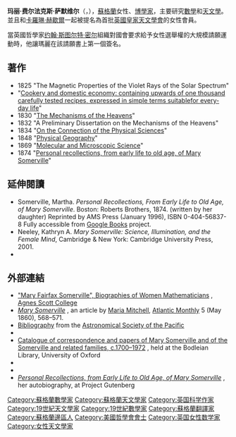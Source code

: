 {{Request translation|en}}

{{Infobox scientist
| name              = Mary Somerville
| image             =Thomas Phillips - Mary Fairfax, Mrs William Somerville, 1780 - 1872. Writer on science - Google Art Project.jpg
| image_size       =200px
| caption           = Mary Somerville
| birth_name=Mary Fairfax
| birth_date        = {{birth date|df=yes|1780|12|26}}
| birth_place       = [[大不列顛王國|大不列顛王國]][[蘇格蘭|蘇格蘭]][[杰德堡|杰德堡]]
| death_date        = {{death date and age|df=yes|1872|11|29|1780|12|26}}
| death_place       = [[意大利王國_(1861年–1946年)|義大利王國]][[那不勒斯|那不勒斯]]
| residence    =
| citizenship  = 
| nationality       = {{SCO}}
| alma_mater        = 
| doctoral_advisor  = 
| doctoral_students = 
| known_for         = 
| author_abbrev_bot =
| author_abbrev_zoo = 
| influences        = 
| influenced        = 
| signature         =
| footnotes =
| ethnicity         = 
| field             = {{link-en|科學報導|Science journalism}}<br/> [[博學家|博學家]]
| work_institutions = 
| prizes            = 1869年{{link-en|皇家地理學會金質獎章|Gold Medal (RGS)}}
| religion = 
}}
'''玛丽·费尔法克斯·萨默维尔'''（{{lang-en|'''Mary Fairfax Somerville'''}}，{{bd|1780年|12月26日|1872年|11月29日}}），[[蘇格蘭|蘇格蘭]]女性{{link-en|科學寫作|Scientific writing|科學作家}}、[[博學家|博學家]]，主要研究[[數學|數學]]和[[天文學|天文學]]。並且和[[卡羅琳·赫歇爾|卡羅琳·赫歇爾]]一起被提名為首批[[英國皇家天文學會|英國皇家天文學會]]的女性會員。

當英國哲學家[[约翰·斯图尔特·密尔|约翰·斯图尔特·密尔]]組織對國會要求給予女性選舉權的大規模請願運動時，他讓瑪麗在該請願書上第一個簽名。

==著作==
* 1825 "The Magnetic Properties of the Violet Rays of the Solar Spectrum"
* "[[iarchive:b21466853|Cookery and domestic economy: containing upwards of one thousand carefully tested recipes, expressed in simple terms suitable]][[iarchive:b21466853|for every-day life]]"
* 1830 "[[iarchive:mechanismheaven01somegoog|The Mechanisms of the Heavens]]"
* 1832 "A Preliminary Dissertation on the Mechanisms of the Heavens"
* 1834 "[[On_the_Connection_of_the_Physical_Sciences|On the Connection of the Physical Sciences]]"
* 1848 "[[iarchive:physicalgeograp00somegoog|Physical Geography]]"
* 1869 "[[iarchive:b21496766_0001|Molecular and Microscopic Science]]"
* 1874  "[[iarchive:personalrecolle00somegoog|Personal recollections, from early life to old age, of Mary Somerville]]"

==延伸閱讀==
* Somerville, Martha. ''Personal Recollections, From Early Life to Old Age, of Mary Somerville''. Boston: Roberts Brothers, 1874. (written by her daughter) Reprinted by AMS Press (January 1996), ISBN 0-404-56837-8  Fully accessible from [[List_of_Google_services_and_tools#Book_Search|Google Books]] project.
* Neeley, Kathryn A. ''Mary Somerville: Science, Illumination, and the Female Mind'', Cambridge & New York: Cambridge University Press, 2001.
*{{cite journal
|last=Fara
|first=Patricia
|authorlink=
|date=September 2008
|title=Mary Somerville: a scientist and her ship
|journal=Endeavour
|volume=32
|issue=3
|pages=83–5
|publisher= |location = England| pmid = 18597849
|doi = 10.1016/j.endeavour.2008.05.003
| bibcode = | oclc =| id = | url = | language = | format = | accessdate = | laysummary = | laysource = | laydate = | quote =
 }}

==外部連結==
{{Wikisource author|Mary Fairfax Somerville}}
*[http://www.agnesscott.edu/lriddle/women/somer.htm "Mary Fairfax Somerville", Biographies of Women Mathematicians] {{Wayback|url=http://www.agnesscott.edu/lriddle/women/somer.htm |date=20160305145130 }}, [[阿格尼斯斯科特学院|Agnes Scott College]]
* [http://etext.lib.virginia.edu/etcbin/toccer-new2?id=AnoMary.sgm&images=images/modeng&data=/texts/english/modeng/parsed&tag=public&part=1&division=div1 ''Mary Somerville''] {{Wayback|url=http://etext.lib.virginia.edu/etcbin/toccer-new2?id=AnoMary.sgm&images=images%2Fmodeng&data=%2Ftexts%2Fenglish%2Fmodeng%2Fparsed&tag=public&part=1&division=div1 |date=20150323213327 }}, an article by [[瑪麗亞·米切爾|Maria Mitchell]], [[大西洋月刊|Atlantic Monthly]] 5 (May 1860), 568–571.
* [http://www.astrosociety.org/education/astronomy-resource-guides/women-in-astronomy-an-introductory-resource-guide/ Bibliography] {{Wayback|url=http://www.astrosociety.org/education/astronomy-resource-guides/women-in-astronomy-an-introductory-resource-guide/ |date=20160322152428 }} from the [[太平洋天文学会|Astronomical Society of the Pacific]]
* {{NRA|P26696}}
*[http://www.bodley.ox.ac.uk/dept/scwmss/wmss/online/1500-1900/somerville/somerville.html Catalogue of correspondence and papers of Mary Somerville and of the Somerville and related families, c.1700–1972] {{Wayback|url=http://www.bodley.ox.ac.uk/dept/scwmss/wmss/online/1500-1900/somerville/somerville.html |date=20160303170526 }}, held at the Bodleian Library, University of Oxford 
* {{Gutenberg author | id=Somerville,+Mary | name=Mary Somerville}}
* {{Internet Archive author |sname=Mary Fairfax Somerville}}
* [http://www.gutenberg.org/ebooks/27747 ''Personal Recollections, from Early Life to Old Age, of Mary Somerville''] {{Wayback|url=http://www.gutenberg.org/ebooks/27747 |date=20160303195835 }}, her autobiography, at Project Gutenberg

{{Authority control}}

{{DEFAULTSORT:Somerville, Mary}}
[[Category:蘇格蘭數學家|Category:蘇格蘭數學家]]
[[Category:蘇格蘭天文學家|Category:蘇格蘭天文學家]]
[[Category:英国科学作家|Category:英国科学作家]]
[[Category:19世紀天文學家|Category:19世紀天文學家]]
[[Category:19世紀數學家|Category:19世紀數學家]]
[[Category:蘇格蘭翻譯家|Category:蘇格蘭翻譯家]]
[[Category:蘇格蘭邊區人|Category:蘇格蘭邊區人]]
[[Category:美國哲學會會士|Category:美國哲學會會士]]
[[Category:英国女性数学家|Category:英国女性数学家]]
[[Category:女性天文學家|Category:女性天文學家]]